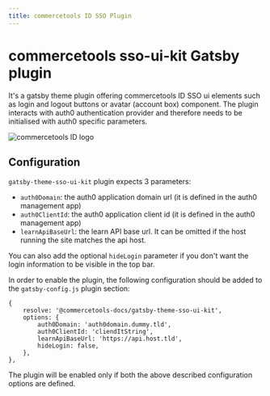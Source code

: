 ```yaml
---
title: commercetools ID SSO Plugin
---
```


# commercetools sso-ui-kit Gatsby plugin

<SideBySide>

It's a gatsby theme plugin offering commercetools ID SSO ui elements such as login and logout buttons or avatar (account box) component.
The plugin interacts with auth0 authentication provider and therefore needs to be initialised with auth0 specific parameters.

![commercetools ID logo](/images/commercetools_ID_logo.png 'commercetools ID logo')

</SideBySide>

## Configuration

`gatsby-theme-sso-ui-kit` plugin expects 3 parameters:

- `auth0Domain`: the auth0 application domain url (it is defined in the auth0 management app)
- `auth0ClientId`: the auth0 application client id (it is defined in the auth0 management app)
- `learnApiBaseUrl`: the learn API base url. It can be omitted if the host running the site matches the api host.

You can also add the optional `hideLogin` parameter if you don't want the login information to be visible in the top bar.

In order to enable the plugin, the following configuration should be added to the `gatsby-config.js` plugin section:

```
{
    resolve: '@commercetools-docs/gatsby-theme-sso-ui-kit',
    options: {
        auth0Domain: 'auth0domain.dummy.tld',
        auth0ClientId: 'cliendItString',
        learnApiBaseUrl: 'https://api.host.tld',
        hideLogin: false,
    },
},
```

The plugin will be enabled only if both the above described configuration options are defined.
